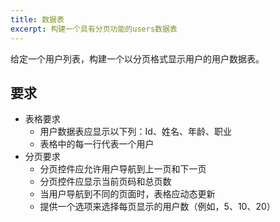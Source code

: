 ```yaml
---
title: 数据表
excerpt: 构建一个具有分页功能的users数据表
---
```


给定一个用户列表，构建一个以分页格式显示用户的用户数据表。

## 要求

* 表格要求
  * 用户数据表应显示以下列：Id、姓名、年龄、职业
  * 表格中的每一行代表一个用户
* 分页要求
  * 分页控件应允许用户导航到上一页和下一页
  * 分页控件应显示当前页码和总页数
  * 当用户导航到不同的页面时，表格应动态更新
  * 提供一个选项来选择每页显示的用户数（例如，5、10、20）
